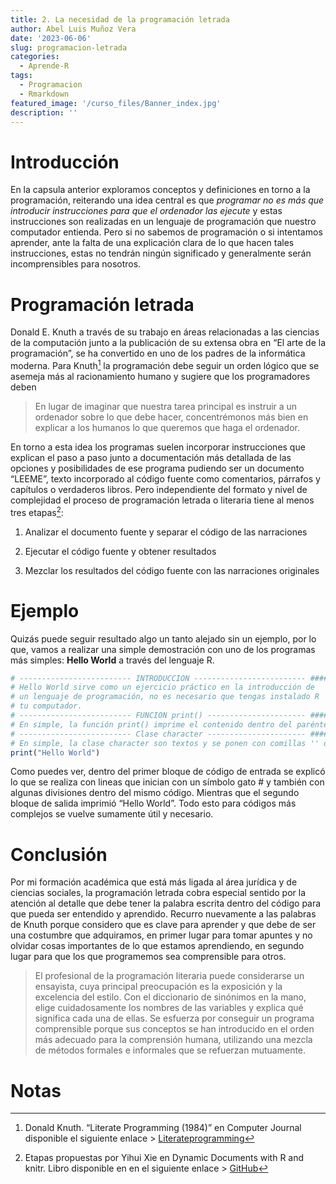 ```yaml
---
title: 2. La necesidad de la programación letrada
author: Abel Luis Muñoz Vera
date: '2023-06-06'
slug: programacion-letrada
categories:
  - Aprende-R
tags:
  - Programacion
  - Rmarkdown
featured_image: '/curso_files/Banner_index.jpg'
description: ''
---
```


# Introducción

En la capsula anterior exploramos conceptos y definiciones en torno a la programación, reiterando una idea central es que *programar no es más que introducir instrucciones para que el ordenador las ejecute* y estas instrucciones son realizadas en un lenguaje de programación que nuestro computador entienda. Pero si no sabemos de programación o si intentamos aprender, ante la falta de una explicación clara de lo que hacen tales instrucciones, estas no tendrán ningún significado y generalmente serán incomprensibles para nosotros.

# Programación letrada

Donald E. Knuth a través de su trabajo en áreas relacionadas a las ciencias de la computación junto a la publicación de su extensa obra en "El arte de la programación", se ha convertido en uno de los padres de la informática moderna. Para Knuth[^1] la programación debe seguir un orden lógico que se asemeja más al racionamiento humano y sugiere que los programadores deben

[^1]: Donald Knuth. "Literate Programming (1984)" en Computer Journal disponible el siguiente enlace \> [Literateprogramming](http://www.literateprogramming.com/knuthweb.pdf)

> En lugar de imaginar que nuestra tarea principal es instruir a un ordenador sobre lo que debe hacer, concentrémonos más bien en explicar a los humanos lo que queremos que haga el ordenador.

En torno a esta idea los programas suelen incorporar instrucciones que explican el paso a paso junto a documentación más detallada de las opciones y posibilidades de ese programa pudiendo ser un documento "LEEME", texto incorporado al código fuente como comentarios, párrafos y capítulos o verdaderos libros. Pero independiente del formato y nivel de complejidad el proceso de programación letrada o literaria tiene al menos tres etapas[^2]:

[^2]: Etapas propuestas por Yihui Xie en Dynamic Documents with R and knitr. Libro disponible en en el siguiente enlace \> [GitHub](https://duhi23.github.io/Analisis-de-datos/Yihue.pdf)

1.  Analizar el documento fuente y separar el código de las narraciones

2.  Ejecutar el código fuente y obtener resultados

3.  Mezclar los resultados del código fuente con las narraciones originales

# Ejemplo

Quizás puede seguir resultado algo un tanto alejado sin un ejemplo, por lo que, vamos a realizar una simple demostración con uno de los programas más simples: **Hello World** a través del lenguaje R.

```r
# ------------------------- INTRODUCCION ------------------------- ####
# Hello World sirve como un ejercicio práctico en la introducción de 
# un lenguaje de programación, no es necesario que tengas instalado R
# tu computador.
# ------------------------- FUNCION print() ---------------------- ####
# En simple, la función print() imprime el contenido dentro del paréntesis
# ------------------------- Clase character ---------------------- ####
# En simple, la clase character son textos y se ponen con comillas '' o ""
print("Hello World")
```

Como puedes ver, dentro del primer bloque de código de entrada se explicó lo que se realiza con lineas que inician con un símbolo gato \# y también con algunas divisiones dentro del mismo código. Mientras que el segundo bloque de salida imprimió "Hello World". Todo esto para códigos más complejos se vuelve sumamente útil y necesario.

# Conclusión

Por mi formación académica que está más ligada al área jurídica y de ciencias sociales, la programación letrada cobra especial sentido por la atención al detalle que debe tener la palabra escrita dentro del código para que pueda ser entendido y aprendido. Recurro nuevamente a las palabras de Knuth porque considero que es clave para aprender y que debe de ser una costumbre que adquiramos, en primer lugar para tomar apuntes y no olvidar cosas importantes de lo que estamos aprendiendo, en segundo lugar para que los que programemos sea comprensible para otros.

> El profesional de la programación literaria puede considerarse un ensayista, cuya principal preocupación es la exposición y la excelencia del estilo. Con el diccionario de sinónimos en la mano, elige cuidadosamente los nombres de las variables y explica qué significa cada una de ellas. Se esfuerza por conseguir un programa comprensible porque sus conceptos se han introducido en el orden más adecuado para la comprensión humana, utilizando una mezcla de métodos formales e informales que se refuerzan mutuamente.

# Notas
